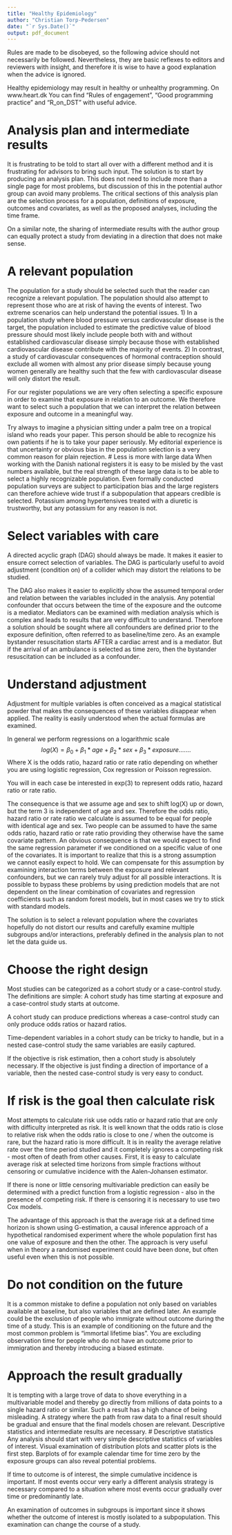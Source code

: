 ```yaml
---
title: "Healthy Epidemiology"
author: "Christian Torp-Pedersen"
date: "`r Sys.Date()`"
output: pdf_document
---
```


Rules are made to be disobeyed, so the following advice should not necessarily be followed. Nevertheless, they are basic reflexes to editors and reviewers with insight, and therefore it is wise to have a good explanation when the advice is ignored.

Healthy epidemiology may result in healthy or unhealthy programming. On www.heart.dk You can find “Rules of engagement”, “Good programming practice” and "R_on_DST" with useful advice.

# Analysis plan and intermediate results
It is frustrating to be told to start all over with a different method and it is frustrating for advisors to bring such input. The solution is to start by producing an analysis plan. This does not need to include more than a single page for most problems, but discussion of this in the potential author group can avoid many problems. The critical sections of this analysis plan are the selection process for a population, definitions of exposure, outcomes and covariates, as well as the proposed analyses, including the time frame.

On a similar note, the sharing of intermediate results with the author group can equally protect a study from deviating in a direction that does not make sense.

# A relevant population
The population for a study should be selected such that the reader can recognize a relevant population. The population should also attempt to represent those who are at risk of having the events of interest. Two extreme scenarios can help understand the potential issues. 1) In a population study where blood pressure versus cardiovascular disease is the target, the population included to estimate the predictive value of blood pressure should most likely include people both with and without established cardiovascular disease simply because those with established cardiovascular disease contribute with the majority of events. 2) In contrast, a study of cardiovascular consequences of hormonal contraception should exclude all women with almost any prior disease simply because young women generally are healthy such that the few with cardiovascular disease will only distort the result.

For our register populations we are very often selecting a specific exposure in order to examine that exposure in relation to an outcome. We therefore want to select such a population that we can interpret the relation between exposure and outcome in a meaningful way. 

Try always to imagine a physician sitting under a palm tree on a tropical island who reads your paper. This person should be able to recognize his own patients if he is to take your paper seriously. My editorial experience is that uncertainty or obvious bias in the population selection is a very common reason for plain rejection.
# Less is more with large data
When working with the Danish national registers it is easy to be misled by the vast numbers available, but the real strength of these large data is to be able to select a highly recognizable population. Even formally conducted population surveys are subject to participation bias and the large registers can therefore achieve wide trust if a subpopulation that appears credible is selected. Potassium among hypertensives treated with a diuretic is trustworthy, but any potassium for any reason is not.

# Select variables with care
A directed acyclic graph (DAG) should always be made. It makes it easier to ensure correct selection of variables. The DAG is particularly useful to avoid adjustment (condition on) of a collider which may distort the relations to be studied.

The DAG also makes it easier to explicitly show the assumed temporal order and relation between the variables included in the analysis.  Any potential confounder that occurs between the time of the exposure and the outcome is a mediator. Mediators can be examined with mediation analysis which is complex and leads to results that are very difficult to understand. Therefore a solution should be sought where all confounders are defined prior to the exposure definition, often referred to as baseline/time zero. As an example bystander resuscitation starts AFTER a cardiac arrest and is a mediator. But if the arrival of an ambulance is selected as time zero, then the bystander resuscitation can be included as a confounder.

# Understand adjustment
Adjustment for multiple variables is often conceived as a magical statistical powder that makes the consequences of these variables disappear when applied. The reality is easily understood when the actual formulas are examined. 

In general we perform regressions on a logarithmic scale 
$$
log(X) = \beta _0+\beta _1* age + \beta _2* sex + \beta _3* exposure .......
$$
Where X is the odds ratio, hazard ratio or rate ratio depending on whether you are using logistic regression, Cox regression or Poisson regression.

You will in each case be interested in exp(3) to represent odds ratio, hazard ratio or rate ratio.

The consequence is that we assume age and sex to shift log(X) up or down, but the term 3 is independent of age and sex. Therefore the odds ratio, hazard ratio or rate ratio we calculate is assumed to be equal for people with identical age and sex. Two people can be assumed to have the same odds ratio, hazard ratio or rate ratio providing they otherwise have the same covariate pattern. An obvious consequence is that we would expect to find the same regression parameter if we conditioned on a specific value of one of the covariates. It is important to realize that this is a strong assumption we cannot easily expect to hold. We can compensate for this assumption by examining interaction terms between the exposure and relevant confounders, but we can rarely truly adjust for all possible interactions. It is possible to bypass these problems by using prediction models that are not dependent on the linear combination of covariates and regression coefficients such as random forest models, but in most cases we try to stick with standard models.

The solution is to select a relevant population where the covariates hopefully do not distort our results and carefully examine multiple subgroups and/or interactions, preferably defined in the analysis plan to not let the data guide us.

# Choose the right design
Most studies can be categorized as a cohort study or a case-control study. The definitions are simple: A cohort study has time starting at exposure and a case-control study starts at outcome.

A cohort study can produce predictions whereas a case-control study can only produce odds ratios or hazard ratios.

Time-dependent variables in a cohort study can be tricky to handle, but in a nested case-control study the same variables are easily captured. 

If the objective is risk estimation, then a cohort study is absolutely necessary. If the objective is just finding a direction of importance of a variable, then the nested case-control study is very easy to conduct.

# If risk is the goal then calculate risk
Most attempts to calculate risk use odds ratio or hazard ratio that are only with difficulty interpreted as risk. It is well known that the odds ratio is close to relative risk when the odds ratio is close to one / when the outcome is rare, but the hazard ratio is more difficult. It is in reality the average relative rate over the time period studied and it completely ignores a competing risk - most often of death from other causes.
First, it is easy to calculate average risk at selected time horizons from simple fractions without censoring or cumulative incidence with the Aalen-Johansen estimator.

If there is none or little censoring multivariable prediction can easily be determined with a predict function from a logistic regression - also in the presence of competing risk. If there is censoring it is necessary to use two Cox models.

The advantage of this approach is that the average risk at a defined time horizon is shown using G-estimation, a causal inference approach of a hypothetical randomised experiment where the whole population first has one value of exposure and then the other. The approach is very useful when in theory a randomised experiment could have been done, but often useful even when this is not possible.

# Do not condition on the future
It is a common mistake to define a population not only based on variables available at baseline, but also variables that are defined later. An example could be the exclusion of people who immigrate without outcome during the time of a study. This is an example of conditioning on the future and the most common problem is “immortal lifetime bias”. You are excluding observation time for people who do not have an outcome prior to immigration and thereby introducing a biased estimate.

# Approach the result gradually
It is tempting with a large trove of data to shove everything in a multivariable model and thereby go directly from millions of data points to a single hazard ratio or similar. Such a result has a high chance of being misleading. A strategy where the path from raw data to a final result should be gradual and ensure that the final models chosen are relevant. Descriptive statistics and intermediate results are necessary.
# Descriptive statistics
Any analysis should start with very simple descriptive statistics of variables of interest. Visual examination of distribution plots and scatter plots is the first step. Barplots of for example calendar time for time zero by the exposure groups can also reveal potential problems. 

If time to outcome is of interest, the simple cumulative incidence is important. If most events occur very early a different analysis strategy is necessary compared to a situation where most events occur gradually over time or predominantly late.

An examination of outcomes in subgroups is important since it shows whether the outcome of interest is mostly isolated to a subpopulation. This examination can change the course of a study.
